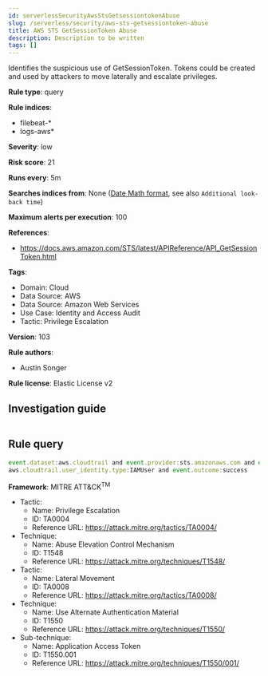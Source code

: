 ```yaml
---
id: serverlessSecurityAwsStsGetsessiontokenAbuse
slug: /serverless/security/aws-sts-getsessiontoken-abuse
title: AWS STS GetSessionToken Abuse
description: Description to be written
tags: []
---
```


<div id="aws-sts-getsessiontoken-abuse"></div>

Identifies the suspicious use of GetSessionToken. Tokens could be created and used by attackers to move laterally and escalate privileges.

**Rule type**: query

**Rule indices**: 

* filebeat-*
* logs-aws*

**Severity**: low

**Risk score**: 21

**Runs every**: 5m

**Searches indices from**: None ([Date Math format](((ref))/common-options.html#date-math), see also <DocLink id="serverlessSecurityRulesUiCreate" section="set-the-rules-schedule">`Additional look-back time`</DocLink>)

**Maximum alerts per execution**: 100

**References**: 

* https://docs.aws.amazon.com/STS/latest/APIReference/API_GetSessionToken.html

**Tags**: 

* Domain: Cloud
* Data Source: AWS
* Data Source: Amazon Web Services
* Use Case: Identity and Access Audit
* Tactic: Privilege Escalation

**Version**: 103

**Rule authors**: 

* Austin Songer

**Rule license**: Elastic License v2

## Investigation guide

```markdown

```

## Rule query

```js
event.dataset:aws.cloudtrail and event.provider:sts.amazonaws.com and event.action:GetSessionToken and
aws.cloudtrail.user_identity.type:IAMUser and event.outcome:success

```

**Framework**: MITRE ATT&CK<sup>TM</sup>

* Tactic:
    * Name: Privilege Escalation
    * ID: TA0004
    * Reference URL: https://attack.mitre.org/tactics/TA0004/
* Technique:
    * Name: Abuse Elevation Control Mechanism
    * ID: T1548
    * Reference URL: https://attack.mitre.org/techniques/T1548/
* Tactic:
    * Name: Lateral Movement
    * ID: TA0008
    * Reference URL: https://attack.mitre.org/tactics/TA0008/
* Technique:
    * Name: Use Alternate Authentication Material
    * ID: T1550
    * Reference URL: https://attack.mitre.org/techniques/T1550/
* Sub-technique:
    * Name: Application Access Token
    * ID: T1550.001
    * Reference URL: https://attack.mitre.org/techniques/T1550/001/

